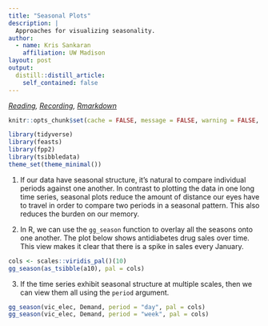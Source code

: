 ```yaml
---
title: "Seasonal Plots"
description: |
  Approaches for visualizing seasonality.
author:
  - name: Kris Sankaran
    affiliation: UW Madison
layout: post
output:
  distill::distill_article:
    self_contained: false
---
```


_[Reading](https://otexts.com/fpp3/seasonal-plots.html), [Recording](https://mediaspace.wisc.edu/media/Week%206%20%5B3%5D%20Seasonal%20Plots/1_vbhlrnx5), [Rmarkdown](https://github.com/krisrs1128/stat479/blob/master/_posts/2021-02-23-week6-3/week6-3.Rmd)_

```r
knitr::opts_chunk$set(cache = FALSE, message = FALSE, warning = FALSE, echo = TRUE)
```

```r
library(tidyverse)
library(feasts)
library(fpp2)
library(tsibbledata)
theme_set(theme_minimal())
```


1. If our data have seasonal structure, it’s natural to compare individual
periods against one another. In contrast to plotting the data in one long time
series, seasonal plots reduce the amount of distance our eyes have to travel in
order to compare two periods in a seasonal pattern. This also reduces the burden
on our memory.

2. In R, we can use the `gg_season` function to overlay all the seasons onto one
another. The plot below shows antidiabetes drug sales over time. This view makes
it clear that there is a spike in sales every January.

```r
cols <- scales::viridis_pal()(10)
gg_season(as_tsibble(a10), pal = cols)
```

3. If the time series exhibit seasonal structure at multiple scales, then
we can view them all using the `period` argument.

```r
gg_season(vic_elec, Demand, period = "day", pal = cols)
gg_season(vic_elec, Demand, period = "week", pal = cols)
```
